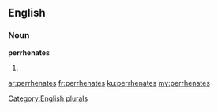 ==English==

===Noun===
'''perrhenates'''

# {{plural of|[[perrhenate]]}}

[[Category:English plurals]]

[[ar:perrhenates]]
[[fr:perrhenates]]
[[ku:perrhenates]]
[[my:perrhenates]]